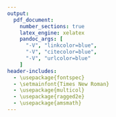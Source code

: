 ```yaml
---
output:
  pdf_document:
    number_sections: true
    latex_engine: xelatex
    pandoc_args: [
      "-V", "linkcolor=blue",
      "-V", "citecolor=blue",
      "-V", "urlcolor=blue"
    ]
header-includes:
  - \usepackage{fontspec}
  - \setmainfont{Times New Roman}
  - \usepackage{multicol}
  - \usepackage{ragged2e}
  - \usepackage{amsmath}
---
```


\title{\textbf{STOR 390: HOMEWORK 8}}
\author{\textbf{Riley Harper}}
\date{\textbf{\today}}
\maketitle


\renewcommand\abstractname{}
\renewcommand{\refname}{References in the Discussion}
\begin{abstract}
\textbf{Abstract:} This homework explores various aspects of data privacy and fairness in statistical analysis, integrating topics such as differential privacy and the ethical responsibilities surrounding data interpretation. By exploring the Randomized Response technique, we demonstrate its effectiveness in maintaining $\varepsilon$-differential privacy and protecting individual responses in sensitive surveys, where $\varepsilon = \ln(3)$. Additionally, we engage with regression models to control for confounding variables such as age and smoking status, illustrating how these factors can influence the outcomes in studies related to lung capacity.
\end{abstract}
\vspace{1em}
\begin{multicols}{2}

\section*{Question 1}
Prove that Randomized Response Differential Privacy is $\varepsilon-$differentially private. In particular, show that $\varepsilon = ln(3)$.  

The Randomized Response technique is a method used to protect the privacy of individuals in surveys, particularly for sensitive questions. The method involves the following steps,
\begin{enumerate}
    \item The respondent flips a fair coin.
    \item If the coin lands heads, they flip another coin,
    \begin{itemize}
        \item If the second coin lands heads, they answer ``Yes''.
        \item If the second coin lands tails, they answer ``No''.
    \end{itemize}
    \item If the coin lands tails, they answer truthfully.
\end{enumerate}

Let $f$ denote the true answer, where $f=1$ for ``Yes'' and $f=0$ for ``No''. The probability of responding  ``Yes'' ($Y=1$) is calculated as follows,
$$P[Y=1 \mid f=1] = \frac{1}{2} \cdot 1 + \frac{1}{2} \cdot \frac{1}{2} = \frac{3}{4}$$
$$P[Y=1 \mid f=0] = \frac{1}{2} \cdot 0 + \frac{1}{2} \cdot \frac{1}{2} = \frac{1}{4}$$

The definition of $\varepsilon$-differential privacy is given by,
$$\varepsilon := \ln\left(\frac{P[Y = y \mid f = 1]}{P[Y = y \mid f = 0]}\right)$$

If we let $y = 1$,
$$\varepsilon = \ln\left(\frac{P[Y = 1 \mid f = 1]}{P[Y = 1 \mid f = 0]}\right) = \ln\left(\frac{\frac{3}{4}}{\frac{1}{4}}\right) = \ln\left(3\right)$$

Therefore, the Randomized Response technique is $\varepsilon$-differentially private with $\varepsilon = \ln(3)$.

\section*{Question 2}
Recall the example of \textit{regressing out} a confounding variable we used in class.  Here, we established that not only is `age` related to lung capacity, but so too is `smoke`.  Interpret the model coefficients produced below, and in particular explain why including both `age` and `smoke` helps to control for confounding.  (\textit{Hint: This should involve interpreting your coefficients \textbf{marginally}.})

```r
library(mplot)
data(fev)

#see if smoking is related to age 
boxplotPlot <- boxplot(age~smoke, ylab = "AGE", xlab = "Smoke 0/1 No/Yes", data = fev)
correlation <- cor(fev$age, fev$fev)
cat("\n\\textbf{Correlation:} ", correlation, "\n")

#regress out your confounder 
mod <- lm(fev~age+smoke, data = fev)
# Generate summary and capture output
summaryOutput <- capture.output(print(summary(mod)))

# wrap text at specified width
wrap_text <- function(text, width) {
  wrapped_lines <- unlist(lapply(text, function(line) {
    strwrap(line, width = width, simplify = FALSE)
  }))
  return(wrapped_lines)
}

# apply text wrapping
wrapped_output <- wrap_text(summaryOutput, 45)  # Adjust width as needed for your column width
cat("\n\\textbf{Model Summary:}")
cat("\\begin{verbatim}")
cat(wrapped_output, sep = "\n")
cat("\\end{verbatim}")
```

\quad Including both `age' and `smoke' is essential for controlling the confounding effects these variables may have on lung capacity (FEV)-forced expiratory volume. Age is a primary determinant of lung capacity. Generally, lung capacity may increase in younger ages, peak, and then decline as part of the natural aging process. By including `age' in our regression, we adjust for these physiological changes with the aim of isolating the impact of other factors like smoking. Also, smoking status has been linked to lung health; smoking can significantly reduce lung capacity. Including this variable helps to quantify its impact on lung capacity while controlling for age differences among subjects. Including both `age' and `smoke' in the model allows us to mitigate the confounding influence one might have on the other. For example, if older individuals in the study are more likely to be smokers, not adjusting for age could lead to overestimating the impact of smoking on lung capacity.

The coefficients from our regression model give us the marginal effects of each variable,
\begin{itemize}
    \item The coefficient of `age' (0.230605) tells us lung capacity is expected to change by 0.230605 units with each additional unit change (in years) of age, holding smoking status constant.
    \item The coefficient of `smoke' (-0.208995) tells us us the lung capacity is expected to change by -0.208995 units with each additional unit change in smoking, holding age constant.
\end{itemize}

\section*{Question 3}
Describe one experimental design technique that could be used to mitigate \textit{known} confounders or batch effects (as opposed to latent batch effects).  

An effective experimental design technique to control for known confounders or batch effects is \textbf{stratified random sampling}. This method can be defined by dividing a population being observed or surveyed into smaller groups, known as strata, that are homogeneous with respect to one or more characteristics which are known to be confounders.

\textbf{Implementation of Stratified Random Sampling (SRS):}

\begin{itemize}
    \item \textbf{Strata Formation:} The first step is to identify the known confounder(s) which might impact the study outcome. The entire population is then divided into subgroups or strata based on these confounders. Each stratum should be homogeneous regarding the confounder (a few examples of confounders could be age, sex, socioeconomic status).
    \item \textbf{Random Sampling:} From each stratum, participants are randomly selected to participate in the study. This ensures that each stratum is represented proportionally or equally, depending on the study design.
    \item \textbf{Control Over Confounding:} By stratifying the population by known confounders, the impact of these confounders is controlled across the treatment groups, reducing their effect on the outcome variable.
\end{itemize}

\quad A few advantages to utilizing SRS include increased precision, improved validity, and efficiency. SRS improves the precision of the study by ensuring that the sample is more representative of the overall population, particularly regarding the confounders that are stratified. SRS also enhances the validity of the results by ensuring that the confounding variables are evenly distributed across all study groups, leading to more reliable and reproducible findings. Finally SRS requires a smaller sample size to achieve the same level of precision compared to simple random sampling, making it more efficient in terms of resources and time. SRS is particularly useful in observational studies and surveys where specific subgroups may have different responses or outcomes. By ensuring these subgroups are adequately represented and controlled for in the study, researchers can make more precise inferences about the effects of the variables being studied.

\section*{Question 4}
I have described our responsibility to proper interpretation as an \textit{obligation} or \textit{duty}.  How might a Kantian Deontologist defend such a claim?  

\quad From the perspective of Kantian Deontology, ethical behavior is grounded in adherence to universal maxims and the fulfillment of duties, irrespective of the consequences. According to Immanuel Kant, actions are morally right when they are performed out of duty and conform to universal law. This approach can be directly applied to the concept of the duty of proper interpretation. According to Kant's principle of universalizability, an act is morally acceptable if it can be universalized, meaning it can consistently be willed as a law that everyone should follow. In terms of proper interpretation, this means that if the act of interpreting information accurately and responsibly could be universalized, it becomes not only a preferable practice but a moral duty. This stems from the desire for a society where truth and understanding are upheld as common values. Kant’s Categorical Imperative demands that we act only according to maxims that could be adopted universally. This imperative implies that misinterpreting or distorting information would be contrary to this principle because it would not be desirable for such practices to become universal law. Thus, a Kantian Deontologist would argue that we have a moral duty to interpret correctly to respect and uphold the rationality and autonomy of all individuals affected by the interpretation. Further, Kant’s notion of treating humanity, whether in oneself or in another, always as an end and never merely as a means to an end, reinforces the duty to interpret accurately. This ensures that individuals are not misled or harmed through misinterpretation, thus respecting their autonomy and dignity.

\quad Therefore, from a Kantian Deontological perspective, proper interpretation is not merely a professional responsibility but a moral obligation. This statement aligns with Kant’s emphasis on actions that can be universally willed and that inherently respect the autonomy and dignity of others involved. Misinterpretation, by contrast, would undermine trust, dignity, and rational decision-making, thereby violating Kantian moral laws.

\section*{Question 5}
(Free Points) What was the most informative/interesting unit in this course?  The least?

\quad The most interesting unit for me was focused on statistical metrics of fairness, including Statistical Parity (SP) and Disparate Impact (DI). This was particularly engaging due to its relevance in real-world applications and my previous lack of knowledge on the subject. While I found the deep dive into COMPAS also enjoyable and fascinating, the lecture dedicated to a class-wide discussion felt somewhat repetitive, with the same points being reiterated without adding substantial new insights; I also have concerns about the grading of opinions in such discussions. This aspect of the course could potentially influence the objectivity and fairness of grading, especially in discussions on sensitive topics like fairness and bias.

\quad The least interesting unit for me was on differential privacy. Despite the clear importance of protecting privacy in data analysis, the presentation and explanation in class were somewhat underwhelming. I felt that more detailed examples or engaging visuals, similar to the exemplary bottle analogy used for SVMs, could have made this topic more accessible and intriguing for all students. Such enhancements to the lecture would've likely helped clarify the concepts covered in E-DP and enhance understanding, making the learning experience more effective and enjoyable.

\end{multicols}